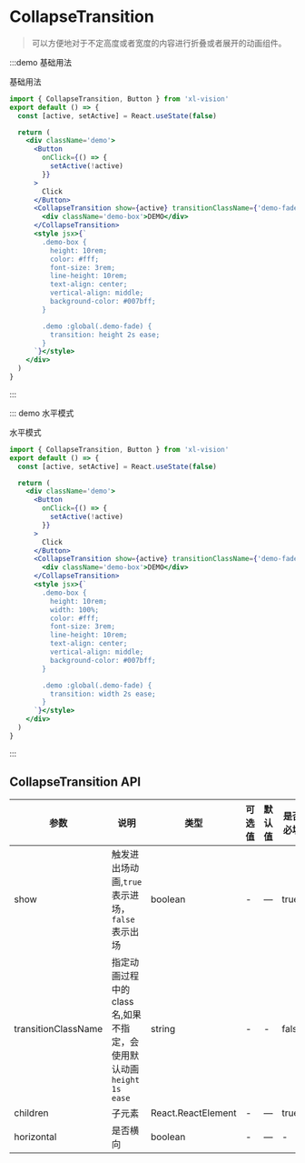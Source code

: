 # CollapseTransition

> 可以方便地对于不定高度或者宽度的内容进行折叠或者展开的动画组件。

:::demo 基础用法

基础用法

```jsx
import { CollapseTransition, Button } from 'xl-vision'
export default () => {
  const [active, setActive] = React.useState(false)

  return (
    <div className='demo'>
      <Button
        onClick={() => {
          setActive(!active)
        }}
      >
        Click
      </Button>
      <CollapseTransition show={active} transitionClassName={'demo-fade'}>
        <div className='demo-box'>DEMO</div>
      </CollapseTransition>
      <style jsx>{`
        .demo-box {
          height: 10rem;
          color: #fff;
          font-size: 3rem;
          line-height: 10rem;
          text-align: center;
          vertical-align: middle;
          background-color: #007bff;
        }

        .demo :global(.demo-fade) {
          transition: height 2s ease;
        }
      `}</style>
    </div>
  )
}
```

:::

::: demo 水平模式

水平模式

```jsx
import { CollapseTransition, Button } from 'xl-vision'
export default () => {
  const [active, setActive] = React.useState(false)

  return (
    <div className='demo'>
      <Button
        onClick={() => {
          setActive(!active)
        }}
      >
        Click
      </Button>
      <CollapseTransition show={active} transitionClassName={'demo-fade'} horizontal>
        <div className='demo-box'>DEMO</div>
      </CollapseTransition>
      <style jsx>{`
        .demo-box {
          height: 10rem;
          width: 100%;
          color: #fff;
          font-size: 3rem;
          line-height: 10rem;
          text-align: center;
          vertical-align: middle;
          background-color: #007bff;
        }

        .demo :global(.demo-fade) {
          transition: width 2s ease;
        }
      `}</style>
    </div>
  )
}
```

:::

## CollapseTransition API

| 参数 | 说明 | 类型 | 可选值 | 默认值 | 是否必填 |
| --- | --- | --- | --- | --- | --- |
| show | 触发进出场动画,`true`表示进场，`false`表示出场 | boolean | - | — | true |
| transitionClassName | 指定动画过程中的 class 名,如果不指定，会使用默认动画`height 1s ease` | string | - | - | false |
| children | 子元素 | React.ReactElement | - | — | true |
| horizontal | 是否横向 | boolean | - | — | - |
